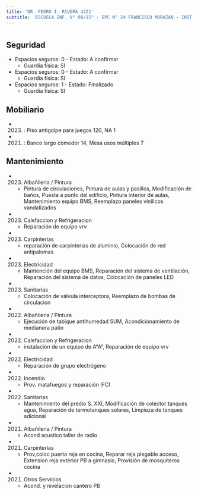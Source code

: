 ```yaml
---
title: 'DR. PEDRO I. RIVERA 4221'
subtitle: 'ESCUELA INF. N° 08/15° - EPC N° 24 FRANCISCO MORAZAN - INST. SUPERIOR DEL PROF. DE EDUCACIÓN ESPECIAL'
---
```


#


## Seguridad

*  Espacios seguros: 0 - Estado: A confirmar 
    + Guardia física: SI

*  Espacios seguros: 0 - Estado: A confirmar 
    + Guardia física: SI

*  Espacios seguros: 1 - Estado: Finalizado 
    + Guardia física: SI





## Mobiliario

*  (2023) : Piso antigolpe para juegos 120, NA 1 

*  (2021) : Banco largo comedor 14, Mesa usos múltiples 7 





## Mantenimiento

*  (2023) Albañileria / Pintura 
    + Pintura de circulaciones, Pintura de aulas y pasillos, Modificación de baños, Puesta a punto del edificio, Pintura interior de aulas, Mantenimiento equipo BMS, Reemplazo paneles vinilicos vandalizados

*  (2023) Calefaccion y Refrigeracion 
    + Reparación de equipo vrv

*  (2023) Carpinterías 
    + reparación de carpinterias de aluminio, Colocación de red antipalomas

*  (2023) Electricidad 
    + Mantención del equipo BMS, Reparación del sistema de ventilación, Reparación del sistema de datos, Colocación de paneles LED

*  (2023) Sanitarias 
    + Colocación de válvula interceptora, Reemplazo de bombas de circulacion

*  (2022) Albañileria / Pintura 
    + Ejecución de tabique antihumedad SUM, Acondicionamiento de medianera patio

*  (2022) Calefaccion y Refrigeracion 
    + instalación de un equipo de A°A°, Reparación de equipo vrv

*  (2022) Electricidad 
    + Reparación de grupo electrógeno

*  (2022) Incendio 
    + Prov. matafuegos y reparación IFCI

*  (2022) Sanitarias 
    + Mantenimiento del predio S. XXI, Modificación de colector tanques agua, Reparación de termotanques solares, Limpieza de tanques adicional

*  (2021) Albañileria / Pintura 
    + Acond acustico taller de radio

*  (2021) Carpinterías 
    + Prov,coloc puerta reja en cocina, Reparar reja plegable acceso, Extension reja exterior PB a gimnasio, Provisión de mosquiteros cocina

*  (2021) Otros Servicios 
    + Acond. y nivelacion cantero PB



